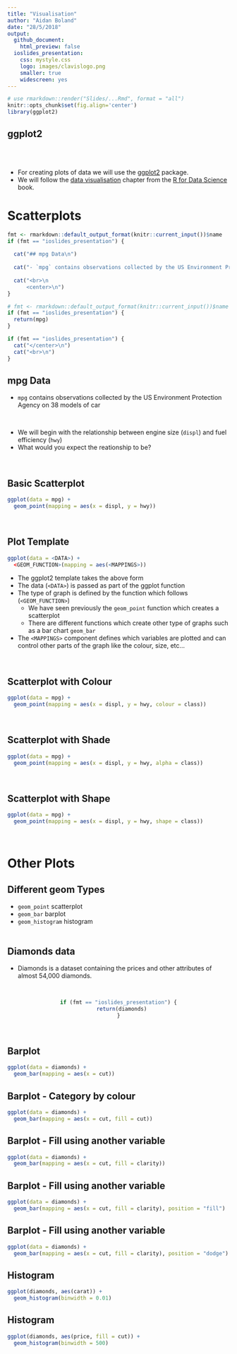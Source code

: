 ```yaml
---
title: "Visualisation"
author: "Aidan Boland"
date: "28/5/2018"
output:
  github_document:
    html_preview: false
  ioslides_presentation:
    css: mystyle.css
    logo: images/clavislogo.png
    smaller: true
    widescreen: yes
---
```


```r
# use rmarkdown::render("Slides/...Rmd", format = "all")
knitr::opts_chunk$set(fig.align='center')
library(ggplot2)
```

## ggplot2

<br>
<br>

- For creating plots of data we will use the [ggplot2](http://ggplot2.tidyverse.org/) package.
- We will follow the [data visualisation](http://r4ds.had.co.nz/data-visualisation.html) chapter from the [R for Data Science](http://r4ds.had.co.nz/index.html) book.


# Scatterplots


```r
fmt <- rmarkdown::default_output_format(knitr::current_input())$name
if (fmt == "ioslides_presentation") {
  
  cat("## mpg Data\n")
  
  cat("- `mpg` contains observations collected by the US Environment Protection Agency on 38 models of car\n")
  
  cat("<br>\n
      <center>\n")
}
```

```r
# fmt <- rmarkdown::default_output_format(knitr::current_input())$name
if (fmt == "ioslides_presentation") {
  return(mpg)
}
```

```r
if (fmt == "ioslides_presentation") {
  cat("</center>\n")
  cat("<br>\n")
}
```


## mpg Data

- `mpg` contains observations collected by the US Environment Protection Agency on 38 models of car

<br>

- We will begin with the relationship between engine size (`displ`) and fuel efficiency (`hwy`)
- What would you expect the reationship to be?  

<br>



## Basic Scatterplot

```r
ggplot(data = mpg) + 
  geom_point(mapping = aes(x = displ, y = hwy))
```
  
<br>


## Plot Template

```r
ggplot(data = <DATA>) + 
  <GEOM_FUNCTION>(mapping = aes(<MAPPINGS>))
```

- The ggplot2 template takes the above form
- The data (`<DATA>`) is passed as part of the ggplot function
- The type of graph is defined by the function which follows (`<GEOM_FUNCTION>`)
    - We have seen previously the `geom_point` function which creates a scatterplot
    - There are different functions which create other type of graphs such as a bar chart `geom_bar`
- The `<MAPPINGS>` component defines which variables are plotted and can control other parts of the graph like the colour, size, etc...  

<br>

## Scatterplot with Colour

```r
ggplot(data = mpg) + 
  geom_point(mapping = aes(x = displ, y = hwy, colour = class))
```
  
<br>

## Scatterplot with Shade

```r
ggplot(data = mpg) + 
  geom_point(mapping = aes(x = displ, y = hwy, alpha = class))
```
  
<br>

## Scatterplot with Shape

```r
ggplot(data = mpg) + 
  geom_point(mapping = aes(x = displ, y = hwy, shape = class))
```
  
<br>



# Other Plots

## Different geom Types

- `geom_point` scatterplot
- `geom_bar` barplot
- `geom_histogram` histogram  
<br>

## Diamonds data

- Diamonds is a dataset containing the prices and other attributes of almost 54,000 diamonds.

<br>
<center>
```r
if (fmt == "ioslides_presentation") {
  return(diamonds)
}
```
</center>  
<br>

## Barplot

```r
ggplot(data = diamonds) + 
  geom_bar(mapping = aes(x = cut))
```

## Barplot - Category by colour

```r
ggplot(data = diamonds) + 
  geom_bar(mapping = aes(x = cut, fill = cut))
```

## Barplot - Fill using another variable

```r
ggplot(data = diamonds) + 
  geom_bar(mapping = aes(x = cut, fill = clarity))
```

## Barplot - Fill using another variable

```r
ggplot(data = diamonds) + 
  geom_bar(mapping = aes(x = cut, fill = clarity), position = "fill")
```

## Barplot - Fill using another variable

```r
ggplot(data = diamonds) + 
  geom_bar(mapping = aes(x = cut, fill = clarity), position = "dodge")
```
  
## Histogram

```r
ggplot(diamonds, aes(carat)) +
  geom_histogram(binwidth = 0.01)
```

## Histogram

```r
ggplot(diamonds, aes(price, fill = cut)) +
  geom_histogram(binwidth = 500)
```







